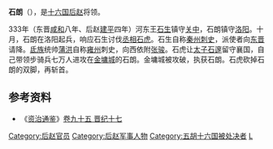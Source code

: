 '''石朗'''（{{bd|？||333年||catIdx=S}}），是[[十六国|十六国]][[后赵|后赵]]将领。

333年（东晋[[咸和_(东晋)|咸和]]八年、后赵[[建平_(后赵)|建平]]四年）河东王[[石生|石生]]镇守[[关中|关中]]，石朗镇守[[洛阳|洛阳]]。十月，石朗在洛阳起兵，响应石生讨伐[[丞相|丞相]][[石虎|石虎]]。石生自称[[秦州|秦州]][[刺史|刺史]]，派使者向[[东晋|东晋]]请降。[[氐族|氐族]]统帅[[蒲洪|蒲洪]]自称[[雍州|雍州]]刺史，向西依附[[张骏_(十六国)|张骏]]。石虎让[[太子|太子]][[石邃|石邃]]留守襄国，自己带领步骑兵七万人进攻在[[金墉城|金墉城]]的石朗。金墉城被攻破，执获石朗。石虎砍掉石朗的双脚，再斩首。
==参考资料==
*《[[资治通鉴|资治通鉴]]》[[s:資治通鑑/卷095|卷九十五 晋纪十七]]
{{DEFAULTSORT:S}}
[[Category:后赵官员|Category:后赵官员]]
[[Category:后赵军事人物|Category:后赵军事人物]]
[[Category:五胡十六国被处决者|Category:五胡十六国被处决者]]
[[Category:石姓|L]]